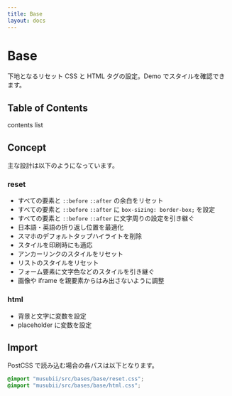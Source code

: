 ```yaml
---
title: Base
layout: docs
---
```



# Base

下地となるリセット CSS と HTML タグの設定。<ExternalLink href="/demo/">Demo</ExternalLink> でスタイルを確認できます。

## Table of Contents

contents list

## Concept

主な設計は以下のようになっています。

### reset

- すべての要素と `::before` `::after` の余白をリセット
- すべての要素と `::before` `::after` に `box-sizing: border-box;` を設定
- すべての要素と `::before` `::after` に文字周りの設定を引き継ぐ
- 日本語・英語の折り返し位置を最適化
- スマホのデフォルトタップハイライトを削除
- スタイルを印刷時にも適応
- アンカーリンクのスタイルをリセット
- リストのスタイルをリセット
- フォーム要素に文字色などのスタイルを引き継ぐ
- 画像や iframe を親要素からはみ出さないように調整

### html

- 背景と文字に変数を設定
- placeholder に変数を設定

## Import

PostCSS で読み込む場合の各パスは以下となります。

```css
@import "musubii/src/bases/base/reset.css";
@import "musubii/src/bases/base/html.css";
```
